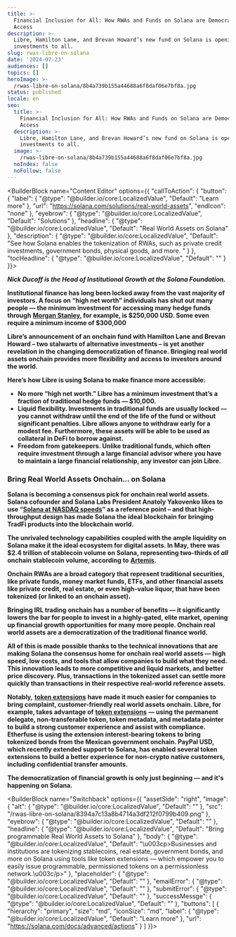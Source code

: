 ```yaml
---
title: >-
  Financial Inclusion for All: How RWAs and Funds on Solana are Democratizing
  Access
description: >-
  Libre, Hamilton Lane, and Brevan Howard’s new fund on Solana is opening
  investments to all.
slug: rwas-libre-on-solana
date: '2024-07-23'
audiences: []
topics: []
heroImage: >-
  /rwas-libre-on-solana/8b4a739b155a44688a6f8daf06e7bf8a.jpg
status: published
locale: en
seo:
  title: >-
    Financial Inclusion for All: How RWAs and Funds on Solana are Democratizing
    Access
  description: >-
    Libre, Hamilton Lane, and Brevan Howard’s new fund on Solana is opening
    investments to all.
  image: >-
    /rwas-libre-on-solana/8b4a739b155a44688a6f8daf06e7bf8a.jpg
  noIndex: false
  noFollow: false
---
```


<BuilderBlock name="Content Editor" options={{
  "callToAction": {
    "button": {
      "label": {
        "@type": "@builder.io/core:LocalizedValue",
        "Default": "Learn more"
      },
      "url": "https://solana.com/solutions/real-world-assets",
      "endIcon": "none"
    },
    "eyebrow": {
      "@type": "@builder.io/core:LocalizedValue",
      "Default": "Solutions"
    },
    "headline": {
      "@type": "@builder.io/core:LocalizedValue",
      "Default": "Real World Assets on Solana"
    },
    "description": {
      "@type": "@builder.io/core:LocalizedValue",
      "Default": "See how Solana enables the tokenization of RWAs, such as private credit investments, government bonds, physical goods, and more. "
    }
  },
  "tocHeadline": {
    "@type": "@builder.io/core:LocalizedValue",
    "Default": ""
  }
}}>

</BuilderBlock>

**_Nick Ducoff is the Head of Institutional Growth at the Solana Foundation._**

**Institutional finance has long been locked away from the vast majority of investors. A focus on “high net worth” individuals has shut out many people — the minimum investment for accessing many hedge funds through** [**Morgan Stanley**](https://advisor.morganstanley.com/s.mark.alton/documents/field/a/al/alton-s-mark/HedgeFunds__an_Important_Alternative_for_Your_Asset_Allocation.pdf)**, for example, is $250,000 USD. Some even require a minimum income of $300,000**

**Libre’s announcement of an onchain fund with Hamilton Lane and Brevan Howard – two stalwarts of alternative investments – is yet another revelation in the changing democratization of finance. Bringing real world assets onchain provides more flexibility and access to investors around the world.**

**Here’s how Libre is using Solana to make finance more accessible:**

-   **No more “high net worth.” Libre has a minimum investment that’s a fraction of traditional hedge funds — $10,000.**
-   **Liquid flexibility. Investments in traditional funds are usually locked — you cannot withdraw until the end of the life of the fund or without significant penalties. Libre allows anyone to withdraw early for a modest fee. Furthermore, these assets will be able to be used as collateral in DeFi to borrow against.**
-   **Freedom from gatekeepers. Unlike traditional funds, which often require investment through a large financial advisor where you have to maintain a large financial relationship, any investor can join Libre.**

### **Bring Real World Assets Onchain… on Solana**

**Solana is becoming a consensus pick for onchain real world assets. Solana cofounder and Solana Labs President Anatoly Yakovenko likes to use “**[**Solana at NASDAQ speeds**](https://www.youtube.com/watch?v=p6WRMqfxI1Q)**” as a reference point – and that high-throughput design has made Solana the ideal blockchain for bringing TradFi products into the blockchain world.**

**The unrivaled technology capabilities coupled with the ample liquidity on Solana make it the ideal ecosystem for digital assets. In May, there was $2.4 trillion of stablecoin volume on Solana, representing two-thirds of _all_ onchain stablecoin volume, according to** [**Artemis**](https://app.artemis.xyz/stablecoins?stablecoinBreakdown=chain&granularity=monthly)**.**

**Onchain RWAs are a broad category that represent traditional securities, like private funds, money market funds, ETFs, and other financial assets like private credit, real estate, or even high-value liquor, that have been tokenized (or linked to an onchain asset).** 

**Bringing IRL trading onchain has a number of benefits — it significantly lowers the bar for people to invest in a highly-gated, elite market, opening up financial growth opportunities for many more people. Onchain real world assets are a democratization of the traditional finance world.**

**All of this is made possible thanks to the technical innovations that are making Solana the consensus home for onchain real world assets — high speed, low costs, and tools that allow companies to build what they need. This innovation leads to more competitive and liquid markets, and better price discovery. Plus, transactions in the tokenized asset can settle more quickly than transactions in their respective real-world reference assets.**

**Notably,** [**token extensions**](https://solana.com/tokenextensions) **have made it much easier for companies to bring complaint, customer-friendly real world assets onchain. Libre, for example, takes advantage of** [**token extensions**](https://solana.com/tokenextensions) **— using the permanent delegate, non-transferable token, token metadata, and metadata pointer to build a strong customer experience and assist with compliance. Etherfuse is using the extension interest-bearing tokens to bring tokenized bonds from the Mexican government onchain. PayPal USD, which recently extended support to Solana, has enabled several token extensions to build a better experience for non-crypto native customers, including confidential transfer amounts.**

**The democratization of financial growth is only just beginning — and it's happening on Solana.**

<BuilderBlock name="Switchback" options={{
  "assetSide": "right",
  "image": {
    "alt": {
      "@type": "@builder.io/core:LocalizedValue",
      "Default": ""
    },
    "src": "/rwas-libre-on-solana/8394a7c13a8b4714a3df212f0799b409.png"
  },
  "eyebrow": {
    "@type": "@builder.io/core:LocalizedValue",
    "Default": ""
  },
  "headline": {
    "@type": "@builder.io/core:LocalizedValue",
    "Default": "Bring programmable Real World Assets to Solana"
  },
  "body": {
    "@type": "@builder.io/core:LocalizedValue",
    "Default": "\u003cp>Businesses and institutions are tokenizing stablecoins, real estate, government bonds, and more on Solana using tools like token extensions — which empower you to easily issue programmable, permissioned tokens on a permissionless network.\u003c/p>"
  },
  "placeholder": {
    "@type": "@builder.io/core:LocalizedValue",
    "Default": ""
  },
  "emailError": {
    "@type": "@builder.io/core:LocalizedValue",
    "Default": ""
  },
  "submitError": {
    "@type": "@builder.io/core:LocalizedValue",
    "Default": ""
  },
  "successMessge": {
    "@type": "@builder.io/core:LocalizedValue",
    "Default": ""
  },
  "buttons": [
    {
      "hierarchy": "primary",
      "size": "md",
      "iconSize": "md",
      "label": {
        "@type": "@builder.io/core:LocalizedValue",
        "Default": "Learn more"
      },
      "url": "https://solana.com/docs/advanced/actions"
    }
  ]
}}>

</BuilderBlock>
